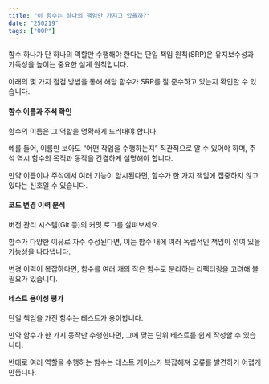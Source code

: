 ```yaml
---
title: "이 함수는 하나의 책임만 가지고 있을까?"
date: "250219"
tags: ["OOP"]
---
```


함수 하나가 단 하나의 역할만 수행해야 한다는 단일 책임 원칙(SRP)은 유지보수성과 가독성을 높이는 중요한 설계 원칙입니다.

아래의 몇 가지 점검 방법을 통해 해당 함수가 SRP를 잘 준수하고 있는지 확인할 수 있습니다.

#### 함수 이름과 주석 확인

함수의 이름은 그 역할을 명확하게 드러내야 합니다.

예를 들어, 이름만 보아도 “어떤 작업을 수행하는지” 직관적으로 알 수 있어야 하며, 주석 역시 함수의 목적과 동작을 간결하게 설명해야 합니다.

만약 이름이나 주석에서 여러 기능이 암시된다면, 함수가 한 가지 책임에 집중하지 않고 있다는 신호일 수 있습니다.

#### 코드 변경 이력 분석

버전 관리 시스템(Git 등)의 커밋 로그를 살펴보세요.

함수가 다양한 이유로 자주 수정된다면, 이는 함수 내에 여러 독립적인 책임이 섞여 있을 가능성을 나타냅니다.

변경 이력이 복잡하다면, 함수를 여러 개의 작은 함수로 분리하는 리팩터링을 고려해 볼 필요가 있습니다.

#### 테스트 용이성 평가

단일 책임을 가진 함수는 테스트가 용이합니다.

만약 함수가 한 가지 동작만 수행한다면, 그에 맞는 단위 테스트를 쉽게 작성할 수 있습니다.

반대로 여러 역할을 수행하는 함수는 테스트 케이스가 복잡해져 오류를 발견하기 어렵게 만듭니다.
